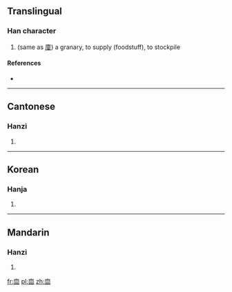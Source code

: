 ==Translingual==

===Han character===
{{Han char|rn=8|rad=亠|as=06|sn=8|four=|canj=卜田口 (YWR)}}

# (same as [[廩]]) a granary, to supply (foodstuff), to stockpile

====References====
* {{Han ref|kx=0089.010|hdz=10284.070|uh=342D|ud=13357}}

----

==Cantonese==

===Hanzi===
{{yue-hanzi|jyut=|y=laam5}}

# {{defn|Cantonese|sort=亠06}}

----

==Korean==

===Hanja===
{{ko-hanja|hangeul=[[름]]([[늠]])|rv=reum(neum)|mr=rŭm(nŭm)|y=rum(<sup>r</sup>num)|eumhun=곳집|ehrv=gotjip|ehmr=kotchip|ehy=koscip}}

# {{defn|Korean|sort=亠06}}

----

==Mandarin==

===Hanzi===
{{cmn-hanzi|pin=[[lǐn]] ([[lin3]])|wg=lin<sup>3</sup>}}

# {{defn|Mandarin|sort=亠06}}

[[fr:㐭]]
[[pl:㐭]]
[[zh:㐭]]